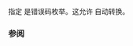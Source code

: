 {{cpp/title|is_error_code_enum{{dsc small|&lt;std::future_errc&gt;}}}}
{{cpp/thread/future_errc/navbar}}
{{dcl begin}}
{{dcl header | future}}
{{dcl | since=c++11 | 
template&lt;&gt;
struct is_error_code_enum&lt;std::future_errc&gt; : std::true_type;
}}
{{dcl end}}

指定 {{lc|std::future_errc}} 是错误码枚举。这允许 {{lc|std::error_code}} 自动转换。

===参阅===
{{dsc begin}}
{{dsc inc | cpp/error/error code/dsc is_error_code_enum}}
{{dsc end}}

{{langlinks|en|es|ja|ru}}